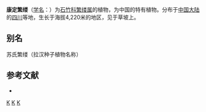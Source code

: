 {{Speciesbox
| taxon = Stellaria(植物) souliei
| binomial_authority = Williams
}}

'''康定繁缕'''（[[学名|学名]]：{{lang|la|''Stellaria souliei''}}）为[[石竹科|石竹科]][[繁缕属|繁缕属]]的植物，为中国的特有植物。分布于[[中国大陆|中国大陆]]的[[四川|四川]]等地，生长于海拔4,220米的地区，见于草坡上。

== 别名 ==
苏氏繁缕（拉汉种子植物名称）

== 参考文献 ==
<div class="references-small">
* {{cite web| url =http://www.bioinfo.cn/db05/KmzwSpecies.php?action=view&id=2720| title =康定繁缕| work =《中国高等植物数据库全库》| publisher =中国科学院微生物研究所| author =昆明植物研究所| accessdate =2009-02-23| deadurl =yes| archiveurl =https://web.archive.org/web/20160305021421/http://www.bioinfo.cn/db05/KmzwSpecies.php?action=view&id=2720| archivedate =2016-03-05}}
</div>
{{Taxonbar|from=Q11063731}}

[[Category:繁缕属|K]]
[[Category:中国特有植物|K]]
[[Category:四川植物|K]]